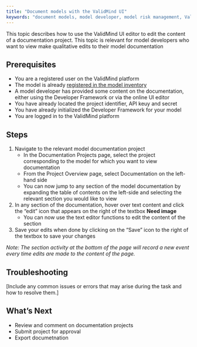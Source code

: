 ```yaml
---
title: "Document models with the ValidMind UI"
keywords: "document models, model developer, model risk management, ValidMind"
---
```


This topic describes how to use the ValidMind UI editor to edit the content of a documentation project. This topic is relevant for model developers who want to view make qualitative edits to their model documentation


## Prerequisites

* You are a registered user on the ValidMind platform
* The model is already [registered in the model inventory](register-models.qmd)
* A model developer has provided some content on the documentation, either using the Developer Framework or via the online UI editor
* You have already located the project identifier, API keuy and secret
* You have already initialized the Developer Framework for your model
* You are logged in to the ValidMind platform

## Steps

1. Navigate to the relevant model documentation project
   - In the Documentation Projects page, select the project corresponding to the model for which you want to view documentation
   - From the Project Overview page, select Documentation on the left-hand side
   - You can now jump to any section of the model documentation by expanding the table of contents on the left-side and selecting the relevant section you would like to view

2. In any section of the documentation, hover over text content and click the "edit" icon that appears on the right of the textbox **Need image**
   - You can now use the text editor functions to edit the content of the section

3. Save your edits when done by clicking on the "Save" icon to the right of the textbox to save your changes

*Note: The section activity at the bottom of the page will record a new event every time edits are made to the content of the page.*

## Troubleshooting

[Include any common issues or errors that may arise during the task and how to resolve them.]

## What's Next

* Review and comment on documentation projects 
* Submit project for approval
* Export documetnation

